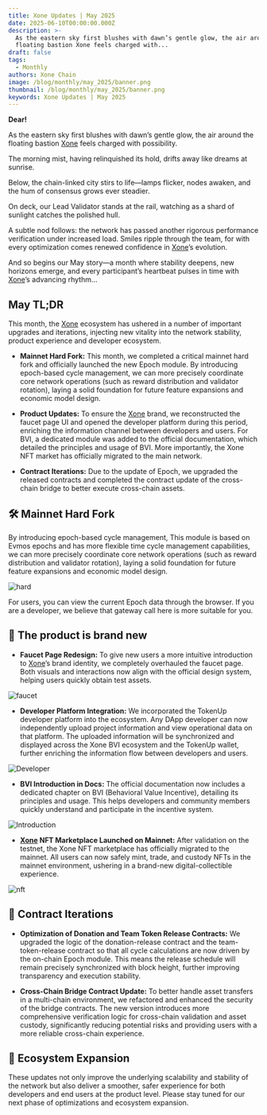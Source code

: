```yaml
---
title: Xone Updates | May 2025
date: 2025-06-10T00:00:00.000Z
description: >-
  As the eastern sky first blushes with dawn’s gentle glow, the air around the
  floating bastion Xone feels charged with...
draft: false
tags:
  - Monthly
authors: Xone Chain
image: /blog/monthly/may_2025/banner.png
thumbnail: /blog/monthly/may_2025/banner.png
keywords: Xone Updates | May 2025
---
```



**Dear!**

As the eastern sky first blushes with dawn’s gentle glow, the air around the floating bastion [Xone](https://xone.org/) feels charged with possibility.

The morning mist, having relinquished its hold, drifts away like dreams at sunrise.

Below, the chain-linked city stirs to life—lamps flicker, nodes awaken, and the hum of consensus grows ever steadier.

On deck, our Lead Validator stands at the rail, watching as a shard of sunlight catches the polished hull.

A subtle nod follows: the network has passed another rigorous performance verification under increased load. Smiles ripple through the team, for with every optimization comes renewed confidence in [Xone](https://xone.org/)’s evolution. 

And so begins our May story—a month where stability deepens, new horizons emerge, and every participant’s heartbeat pulses in time with [Xone](https://xone.org/)’s advancing rhythm…

## May TL;DR

This month, the [Xone](https://xone.org/) ecosystem has ushered in a number of important upgrades and iterations, injecting new vitality into the network stability, product experience and developer ecosystem.

- **Mainnet Hard Fork:** This month, we completed a critical <Link className='text-primaryHue' isExternal showAnchorIcon href="https://docs.xone.org/blog/bulletin/hard-fork">mainnet hard fork</Link> and officially launched the new <Link className='text-primaryHue' isExternal showAnchorIcon href="https://docs.xone.org/study/epoch">Epoch module</Link>. By introducing epoch-based cycle management, we can more precisely coordinate core network operations (such as reward distribution and validator rotation), laying a solid foundation for future feature expansions and economic model design.

- **Product Updates:** To ensure the [Xone](https://xone.org/) brand, we reconstructed the <Link className='text-primaryHue' isExternal showAnchorIcon href="https://faucet.xone.org/en">faucet page UI</Link> and opened the <Link className='text-primaryHue' isExternal showAnchorIcon href="https://tokenup.org/en/developer">developer platform</Link> during this period, enriching the information channel between developers and users. <Link className='text-primaryHue' isExternal showAnchorIcon href="https://docs.xone.org/bvi/readme">For BVI</Link>, a dedicated module was added to the official documentation, which detailed the principles and usage of BVI. More importantly, the <Link className='text-primaryHue' isExternal showAnchorIcon href="https://nft.xone.org/en">Xone NFT market</Link> has officially migrated to the main network.

- **Contract Iterations:** Due to the update of Epoch, we upgraded the <Link className='text-primaryHue' isExternal showAnchorIcon href="https://docs.xone.org/study/release">released contracts</Link> and completed the <Link className='text-primaryHue' isExternal showAnchorIcon href="https://docs.xone.org/developers/contracts#mainnet-contracts-list">contract update of the cross-chain bridge</Link> to better execute cross-chain assets.

## 🛠 Mainnet Hard Fork

By introducing epoch-based cycle management, This module is based on <Link className='text-primaryHue' isExternal showAnchorIcon href="https://docs.xone.org/study/release">Evmos epochs</Link> and has more flexible time cycle management capabilities, we can more precisely coordinate core network operations (such as reward distribution and validator rotation), laying a solid foundation for future feature expansions and economic model design.

![hard](/blog/monthly/may_2025/hard.png)

For users, you can view the current Epoch data <Link className='text-primaryHue' isExternal showAnchorIcon href="https://xonescan.com/epochs">through the browser</Link>. If you are a developer, we believe that <Link className='text-primaryHue' isExternal showAnchorIcon href="https://docs.xone.org/gateway">gateway call</Link> here is more suitable for you.

## 🍾 The product is brand new

- **Faucet Page Redesign:** To give new users a more intuitive introduction to [Xone](https://xone.org/)’s brand identity, we completely overhauled the <Link className='text-primaryHue' isExternal showAnchorIcon href="https://faucet.xone.org/en">faucet page</Link>. Both visuals and interactions now align with the official design system, helping users quickly obtain test assets.

![faucet](/blog/monthly/may_2025/faucet.png)

- **Developer Platform Integration:** We incorporated the <Link className='text-primaryHue' isExternal showAnchorIcon href="https://tokenup.org/en/developer">TokenUp developer platform</Link> into the ecosystem. Any DApp developer can now independently upload project information and view operational data on that platform. The uploaded information will be synchronized and displayed across the <Link className='text-primaryHue' isExternal showAnchorIcon href="https://bvi.xone.org/en/ecology">Xone BVI ecosystem</Link> and the <Link className='text-primaryHue' isExternal showAnchorIcon href="https://tokenup.org/en">TokenUp wallet</Link>, further enriching the information flow between developers and users.

![Developer](/blog/monthly/may_2025/developer.png)

- **BVI Introduction in Docs:** The official documentation now includes a dedicated chapter on <Link className='text-primaryHue' isExternal showAnchorIcon href="https://docs.xone.org/bvi/readme">BVI (Behavioral Value Incentive)</Link>, detailing its principles and usage. This helps developers and community members quickly understand and participate in the incentive system.

![Introduction](/blog/monthly/may_2025/introduction.png)

- **[Xone](https://xone.org/) NFT Marketplace Launched on Mainnet:** After validation on the testnet, the <Link className='text-primaryHue' isExternal showAnchorIcon href="https://nft.xone.org/en">Xone NFT marketplace</Link> has officially migrated to the mainnet. All users can now safely mint, trade, and custody NFTs in the mainnet environment, ushering in a brand-new digital-collectible experience.

![nft](/blog/monthly/may_2025/nft.png)

## 📃 Contract Iterations

- **Optimization of Donation and Team Token Release Contracts:** We upgraded the logic of the donation-release contract and the team-token-release contract so that all cycle calculations are now driven by the on-chain Epoch module. This means the release schedule will remain precisely synchronized with block height, further improving transparency and execution stability.

- **Cross-Chain Bridge Contract Update:** To better handle asset transfers in a multi-chain environment, we refactored and enhanced the security of the bridge contracts. The new version introduces more comprehensive verification logic for cross-chain validation and asset custody, significantly reducing potential risks and providing users with a more reliable cross-chain experience.

## 🎉 Ecosystem Expansion

<FeatureCards items={data} />

These updates not only improve the underlying scalability and stability of the network but also deliver a smoother, safer experience for both developers and end users at the product level. Please stay tuned for our next phase of optimizations and ecosystem expansion.

<ContactInfo />
